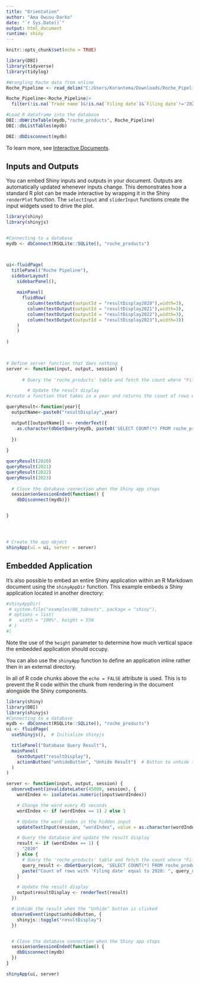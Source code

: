 ```yaml
---
title: "Orientation"
author: "Ama Owusu-Darko"
date: "`r Sys.Date()`"
output: html_document
runtime: shiny
---
```


```r
knitr::opts_chunk$set(echo = TRUE)
```

```r
library(DBI)
library(tidyverse)
library(tidylog)

```

```r
#Wrangling Roche data from online
Roche_Pipeline <- read_delim("C:/Users/Korantema/Downloads/Roche_Pipeline_2024-01-09 (1).csv",delim = ";", escape_double = FALSE, trim_ws = TRUE)

Roche_Pipeline<-Roche_Pipeline|>
  filter(!is.na(`Trade name`)&!is.na(`Filing date`)&`Filing date`!='2025+')
```

```r
#Load R dataframe into the database
DBI::dbWriteTable(mydb,"roche_products", Roche_Pipeline)
DBI::dbListTables(mydb)

DBI::dbDisconnect(mydb)

```

To learn more, see [Interactive Documents](http://rmarkdown.rstudio.com/authoring_shiny.html).

## Inputs and Outputs

You can embed Shiny inputs and outputs in your document. Outputs are automatically updated whenever inputs change.  This demonstrates how a standard R plot can be made interactive by wrapping it in the Shiny `renderPlot` function. The `selectInput` and `sliderInput` functions create the input widgets used to drive the plot.

```r
library(shiny)
library(shinyjs)


#Connecting to a database
mydb <- dbConnect(RSQLite::SQLite(), "roche_products")



ui<-fluidPage(
  titlePanel("Roche Pipeline"),
  sidebarLayout(
    sidebarPanel(),
    
    mainPanel(
      fluidRow(
        column(textOutput(outputId = "resultDisplay2020"),width=3),
        column(textOutput(outputId = "resultDisplay2021"),width=3),
        column(textOutput(outputId = "resultDisplay2022"),width=3),
        column(textOutput(outputId = "resultDisplay2023"),width=3))
    )
    )
    
)
  


# Define server function that does nothing
server <- function(input, output, session) {
 
      # Query the 'roche_products' table and fetch the count where "Filing date" is 2020

        # Update the result display
#create a function that takes in a year and returns the count of rows with that year

queryResult<-function(year){
  outputName<-paste0("resultDisplay",year)

  output[[outputName]] <- renderText({
    as.character(dbGetQuery(mydb, paste0('SELECT COUNT(*) FROM roche_products WHERE "Filing date" = ',year)))
    
  })
  
}

queryResult(2020)
queryResult(2021)
queryResult(2022)
queryResult(2023)
  
  # Close the database connection when the Shiny app stops
  session$onSessionEnded(function() {
    dbDisconnect(mydb)})


}




# Create the app object
shinyApp(ui = ui, server = server)
```

## Embedded Application

It's also possible to embed an entire Shiny application within an R Markdown document using the `shinyAppDir` function. This example embeds a Shiny application located in another directory:

```r
#shinyAppDir(
 # system.file("examples/06_tabsets", package = "shiny"),
 # options = list(
 #   width = "100%", height = 550
 # )
#)
```

Note the use of the `height` parameter to determine how much vertical space the embedded application should occupy.

You can also use the `shinyApp` function to define an application inline rather then in an external directory.

In all of R code chunks above the `echo = FALSE` attribute is used. This is to prevent the R code within the chunk from rendering in the document alongside the Shiny components.


```r
library(shiny)
library(DBI)
library(shinyjs)  
#Connecting to a database
mydb <- dbConnect(RSQLite::SQLite(), "roche_products")
ui <- fluidPage(
  useShinyjs(),  # Initialize shinyjs

  titlePanel("Database Query Result"),
  mainPanel(
    textOutput("resultDisplay"),
    actionButton("unhideButton", "Unhide Result")  # Button to unhide the result
  )
)

server <- function(input, output, session) {
  observeEvent(invalidateLater(45000, session), {
    wordIndex <- isolate(as.numeric(input$wordIndex))

    # Change the word every 45 seconds
    wordIndex <- if (wordIndex == 1) 2 else 1

    # Update the word index in the hidden input
    updateTextInput(session, "wordIndex", value = as.character(wordIndex))

    # Query the database and update the result display
    result <- if (wordIndex == 1) {
      "2020"
    } else {
      # Query the 'roche_products' table and fetch the count where "Filing date" is 2020
      query_result <- dbGetQuery(con, 'SELECT COUNT(*) FROM roche_products WHERE "Filing date" = 2020')
      paste("Count of rows with 'Filing date' equal to 2020: ", query_result$`COUNT(*)`)
    }

    # Update the result display
    output$resultDisplay <- renderText(result)
  })

  # Unhide the result when the "Unhide" button is clicked
  observeEvent(input$unhideButton, {
    shinyjs::toggle("resultDisplay")
  })


  # Close the database connection when the Shiny app stops
  session$onSessionEnded(function() {
    dbDisconnect(mydb)
  })
}

shinyApp(ui, server)

```

